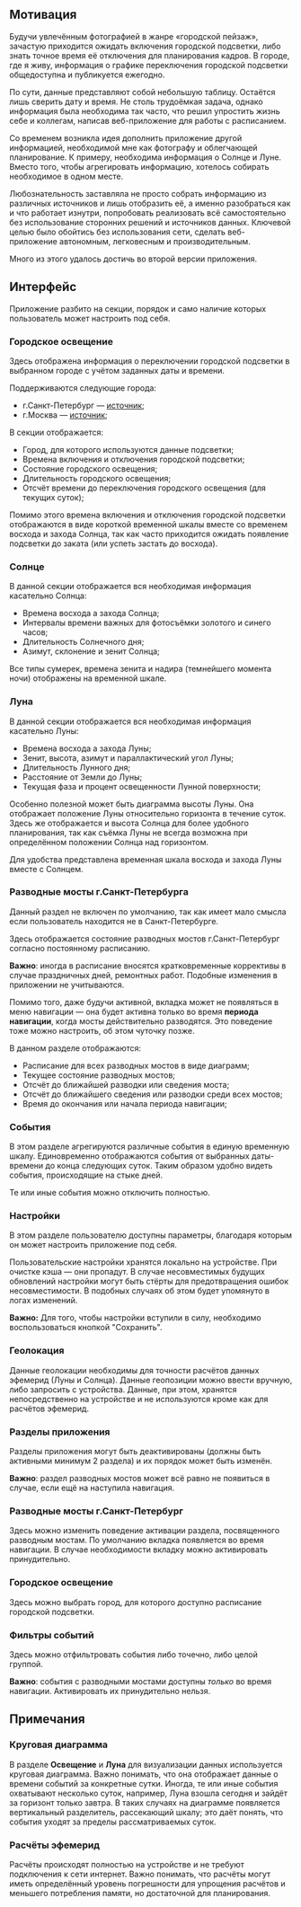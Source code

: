 ## Мотивация

Будучи увлечённым фотографией в жанре «городской пейзаж», зачастую приходится ожидать включения городской подсветки, либо знать точное время её отключения для планирования кадров. В городе, где я живу, информация о графике переключения городской подсветки общедоступна и публикуется ежегодно.

По сути, данные представляют собой небольшую таблицу. Остаётся лишь сверить дату и время. Не столь трудоёмкая задача, однако информация была необходима так часто, что решил упростить жизнь себе и коллегам, написав веб-приложение для работы с расписанием.

Со временем возникла идея дополнить приложение другой информацией, необходимой мне как фотографу и облегчающей планирование. К примеру, необходима информация о Солнце и Луне. Вместо того, чтобы агрегировать информацию, хотелось собирать необходимое в одном месте.

Любознательность заставляла не просто собрать информацию из различных источников и лишь отобразить её, а именно разобраться как и что работает изнутри, попробовать реализовать всё самостоятельно без использование сторонних решений и источников данных. Ключевой целью было обойтись без использования сети, сделать веб-приложение автономным, легковесным и производительным.

Много из этого удалось достичь во второй версии приложения.

## Интерфейс

Приложение разбито на секции, порядок и само наличие которых пользователь может настроить под себя.

### Городское освещение

Здесь отображена информация о переключении городской подсветки в выбранном городе с учётом заданных даты и времени.

Поддерживаются следующие города:

- г.Санкт-Петербург — [источник][lights-schedule-spb];
- г.Москва — [источник][lights-schedule-moscow];

В секции отображается:

- Город, для которого используются данные подсветки;
- Времена включения и отключения городской подсветки;
- Состояние городского освещения;
- Длительность городского освещения;
- Отсчёт времени до переключения городского освещения (для текущих суток);

Помимо этого времена включения и отключения городской подсветки отображаются в виде короткой временной шкалы вместе со временем восхода и захода Солнца, так как часто приходится ожидать появление подсветки до заката (или успеть застать до восхода).

### Солнце

В данной секции отображается вся необходимая информация касательно Солнца:

- Времена восхода а захода Солнца;
- Интервалы времени важных для фотосъёмки золотого и синего часов;
- Длительность Солнечного дня;
- Азимут, склонение и зенит Солнца;

Все типы сумерек, времена зенита и надира (темнейшего момента ночи) отображены на временной шкале.

### Луна

В данной секции отображается вся необходимая информация касательно Луны:

- Времена восхода а захода Луны;
- Зенит, высота, азимут и параллактический угол Луны;
- Длительность Лунного дня;
- Расстояние от Земли до Луны;
- Текущая фаза и процент освещенности Лунной поверхности;

Особенно полезной может быть диаграмма высоты Луны. Она отображает положение Луны относительно горизонта в течение суток. Здесь же отображается и высота Солнца для более удобного планирования, так как съёмка Луны не всегда возможна при определённом положении Солнца над горизонтом.

Для удобства представлена временная шкала восхода и захода Луны вместе с Солнцем.

### Разводные мосты г.Санкт-Петербурга

Данный раздел не включен по умолчанию, так как имеет мало смысла если пользователь находится не в Санкт-Петербурге.

Здесь отображается состояние разводных мостов г.Санкт-Петербург согласно постоянному расписанию.

**Важно**: иногда в расписание вносятся кратковременные коррективы в случае праздничных дней, ремонтных работ. Подобные изменения в приложении не учитываются.

Помимо того, даже будучи активной, вкладка может не появляться в меню навигации — она будет активна только во время **периода навигации**, когда мосты действительно разводятся. Это поведение тоже можно настроить, об этом чуточку позже.

В данном разделе отображаются:

- Расписание для всех разводных мостов в виде диаграмм;
- Текущее состояние разводных мостов;
- Отсчёт до ближайшей разводки или сведения моста;
- Отсчёт до ближайшего сведения или разводки среди всех мостов;
- Время до окончания или начала периода навигации;

### События

В этом разделе агрегируются различные события в единую временную шкалу. Единовременно отображаются события от выбранных даты-времени до конца следующих суток. Таким образом удобно видеть события, происходящие на стыке дней.

Те или иные события можно отключить полностью.

### Настройки

В этом разделе пользователю доступны параметры, благодаря которым он может настроить приложение под себя.

Пользовательские настройки хранятся локально на устройстве. При очистке кэша — они пропадут. В случае несовместимых будущих обновлений настройки могут быть стёрты для предотвращения ошибок несовместимости. В подобных случаях об этом будет упомянуто в логах изменений.

**Важно:** Для того, чтобы настройки вступили в силу, необходимо воспользоваться кнопкой "Сохранить".

### Геолокация

Данные геолокации необходимы для точности расчётов данных эфемерид (Луны и Солнца). Данные геопозиции можно ввести вручную, либо запросить с устройства. Данные, при этом, хранятся непосредственно на устройстве и не используются кроме как для расчётов эфемерид.

### Разделы приложения

Разделы приложения могут быть деактивированы (должны быть активными минимум 2 раздела) и их порядок может быть изменён.

**Важно**: раздел разводных мостов может всё равно не появиться в случае, если ещё на наступила навигация.

### Разводные мосты г.Санкт-Петербург

Здесь можно изменить поведение активации раздела, посвященного разводным мостам. По умолчанию вкладка появляется во время навигации. В случае необходимости вкладку можно активировать принудительно.

### Городское освещение

Здесь можно выбрать город, для которого доступно расписание городской подсветки.

### Фильтры событий

Здесь можно отфильтровать события либо точечно, либо целой группой.

**Важно**: события с разводными мостами доступны *только* во время навигации. Активировать их принудительно нельзя.

## Примечания

### Круговая диаграмма

В разделе **Освещение** и **Луна** для визуализации данных используется круговая диаграмма. Важно понимать, что она отображает данные о времени событий за конкретные сутки. Иногда, те или иные события охватывают несколько суток, например, Луна взошла сегодня и зайдёт за горизонт только завтра. В таких случаях на диаграмме появляется вертикальный разделитель, рассекающий шкалу; это даёт понять, что события уходят за пределы рассматриваемых суток.

### Расчёты эфемерид

Расчёты происходят полностью на устройстве и не требуют подключения к сети интернет. Важно понимать, что расчёты могут иметь определённый уровень погрешности для упрощения расчётов и меньшего потребления памяти, но достаточной для планирования.

[lights-schedule-spb]: https://lensvet.spb.ru/grafik_raboty_naruzhnogo_osvescheni/
[lights-schedule-moscow]: https://domdata.ru/osveschenie-v-moskve
[service-worker-strategy]: https://developer.chrome.com/docs/workbox/caching-strategies-overview/#network-first-falling-back-to-cache
[view-transitions-api]: https://developer.mozilla.org/en-US/docs/Web/API/View_Transitions_API
[pwa]: https://developer.mozilla.org/en-US/docs/Web/Progressive_web_apps/Guides/What_is_a_progressive_web_app
[service-worker]: https://developer.mozilla.org/en-US/docs/Web/API/Service_Worker_API
